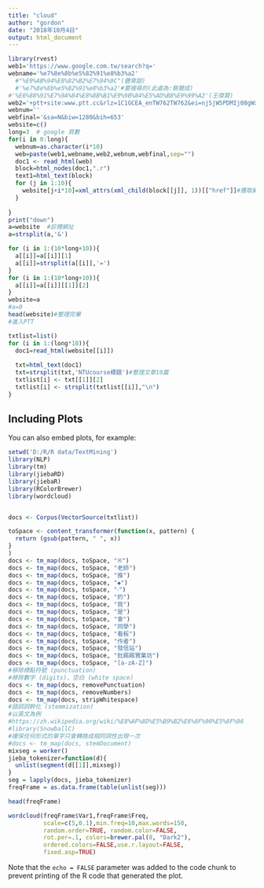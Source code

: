 ```yaml
---
title: "cloud"
author: "gordon"
date: "2018年10月4日"
output: html_document
---
```


```r
library(rvest)
web1='https://www.google.com.tw/search?q='
webname='%e7%8e%8b%e5%82%91%e8%b3%a2'
  #"%E9%AB%94%E8%82%B2%E7%94%9C"(體育甜)
  #'%e7%8e%8b%e5%82%91%e8%b3%a2'#要搜尋的(此處為:蔡爾成)
#'%E6%88%91%E7%9A%84%E8%8B%B1%E9%9B%84%E5%AD%B8%E9%99%A2'(王傑賢)
web2='+ptt+site:www.ptt.cc&rlz=1C1GCEA_enTW762TW762&ei=njSjW5PDMIj08gWx8Je4DA&start='
webnum=''
webfinal='&sa=N&biw=1280&bih=653'
website=c()
long=3  # google 頁數
for(i in 0:long){
  webnum=as.character(i*10)
  web=paste(web1,webname,web2,webnum,webfinal,sep="")
  doc1 <- read_html(web)
  block=html_nodes(doc1,".r")
  text1=html_text(block)
  for (j in 1:10){
    website[j+i*10]=xml_attrs(xml_child(block[[j]], 1))[["href"]]#獲取網址
  }
  
}
print("down")
a=website  #診裡網址
a=strsplit(a,'&')

for (i in 1:(10*long+10)){
  a[[i]]=a[[i]][1]
  a[[i]]=strsplit(a[[i]],'=')
}
for (i in 1:(10*long+10)){
  a[[i]]=a[[i]][[1]][2]
}
website=a
#a=0
head(website)#整理完畢
#進入PTT


```

```r
txtlist=list()
for (i in 1:(long*10)){
  doc1=read_html(website[[i]])
  
  txt=html_text(doc1)
  txt=strsplit(txt,'NTUcourse標題')#整理文章10篇
  txtlist[i] <- txt[[1]][2]
  txtlist[i] <- strsplit(txtlist[[i]],"\n")
}

```



## Including Plots

You can also embed plots, for example:

```r


setwd('D:/R/R data/TextMining')
library(NLP)
library(tm)
library(jiebaRD)
library(jiebaR)
library(RColorBrewer)
library(wordcloud)


docs <- Corpus(VectorSource(txtlist))

toSpace <- content_transformer(function(x, pattern) {
  return (gsub(pattern, " ", x))
}
)
docs <- tm_map(docs, toSpace, "※")
docs <- tm_map(docs, toSpace, "老師")
docs <- tm_map(docs, toSpace, "推")
docs <- tm_map(docs, toSpace, "◆")
docs <- tm_map(docs, toSpace, "‧")
docs <- tm_map(docs, toSpace, "的")
docs <- tm_map(docs, toSpace, "我")
docs <- tm_map(docs, toSpace, "是")
docs <- tm_map(docs, toSpace, "會")
docs <- tm_map(docs, toSpace, "同學")
docs <- tm_map(docs, toSpace, "看板")
docs <- tm_map(docs, toSpace, "作者")
docs <- tm_map(docs, toSpace, "發信站")
docs <- tm_map(docs, toSpace, "批踢踢實業坊")
docs <- tm_map(docs, toSpace, "[a-zA-Z]")
#移除標點符號 (punctuation)
#移除數字 (digits)、空白 (white space)
docs <- tm_map(docs, removePunctuation)
docs <- tm_map(docs, removeNumbers)
docs <- tm_map(docs, stripWhitespace)
#語詞詞幹化 (stemmization)
#以英文為例
#https://zh.wikipedia.org/wiki/%E8%AF%8D%E5%B9%B2%E6%8F%90%E5%8F%96
#library(SnowballC)
#確保任何形式的單字只會轉換成相同詞性出現一次
#docs <- tm_map(docs, stemDocument)
mixseg = worker()
jieba_tokenizer=function(d){
  unlist(segment(d[[1]],mixseg))
}
seg = lapply(docs, jieba_tokenizer)
freqFrame = as.data.frame(table(unlist(seg)))


```

```r
head(freqFrame)
```
```r
wordcloud(freqFrame$Var1,freqFrame$Freq,
          scale=c(5,0.1),min.freq=10,max.words=150,
          random.order=TRUE, random.color=FALSE, 
          rot.per=.1, colors=brewer.pal(8, "Dark2"),
          ordered.colors=FALSE,use.r.layout=FALSE,
          fixed.asp=TRUE)
```

Note that the `echo = FALSE` parameter was added to the code chunk to prevent printing of the R code that generated the plot.
